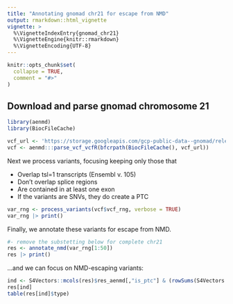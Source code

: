 ```yaml
---
title: "Annotating gnomad chr21 for escape from NMD"
output: rmarkdown::html_vignette
vignette: >
  %\VignetteIndexEntry{gnomad_chr21}
  %\VignetteEngine{knitr::rmarkdown}
  %\VignetteEncoding{UTF-8}
---
```


```r
knitr::opts_chunk$set(
  collapse = TRUE,
  comment = "#>"
)

```

## Download and parse gnomad chromosome 21

```r
library(aenmd)
library(BiocFileCache)

vcf_url <- 'https://storage.googleapis.com/gcp-public-data--gnomad/release/2.1.1/liftover_grch38/vcf/exomes/gnomad.exomes.r2.1.1.sites.21.liftover_grch38.vcf.bgz'
vcf <- aenmd:::parse_vcf_vcfR(bfcrpath(BiocFileCache(), vcf_url))
```

Next we process variants, focusing keeping only those that 

* Overlap tsl=1 transcripts (Ensembl v. 105)
* Don't overlap splice regions
* Are contained in at least one exon
* If the variants are SNVs, they do create a PTC

```r
var_rng <- process_variants(vcf$vcf_rng, verbose = TRUE)
var_rng |> print()
```
Finally, we annotate these variants for escape from NMD.

```r
#- remove the substetting below for complete chr21
res <- annotate_nmd(var_rng[1:50])
res |> print()
```
...and we can focus on NMD-escaping variants:

```r
ind <- S4Vectors::mcols(res)$res_aenmd[,"is_ptc"] & (rowSums(S4Vectors::mcols(res)$res_aenmd[,1:6] |> as.matrix()) >1 ) 
res[ind]
table(res[ind]$type)
```
